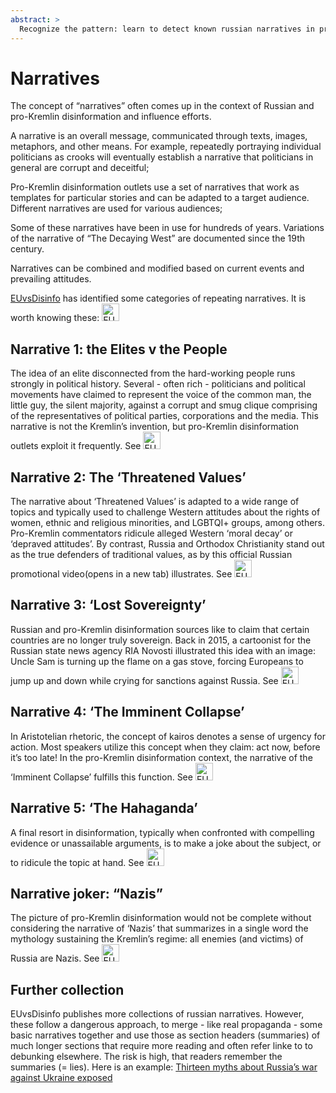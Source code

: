 ```yaml
---
abstract: > 
  Recognize the pattern: learn to detect known russian narratives in propaganda texts that look harmless
---
```


# Narratives {.unnumbered #sec-intro-narratives}

The concept of “narratives” often comes up in the context of Russian and pro-Kremlin disinformation and influence efforts.

A narrative is an overall message, communicated through texts, images, metaphors, and other means. For example, repeatedly portraying individual politicians as crooks will eventually establish a narrative that politicians in general are corrupt and deceitful;

Pro-Kremlin disinformation outlets use a set of narratives that work as templates for particular stories and can be adapted to a target audience. Different narratives are used for various audiences;

Some of these narratives have been in use for hundreds of years. Variations of the narrative of “The Decaying West” are documented since the 19th century.

Narratives can be combined and modified based on current events and prevailing attitudes.

[EUvsDisinfo](https://euvsdisinfo.eu) has identified some categories of repeating narratives. It is worth knowing these: [![EUvsDisinfo: 5 Common Pro-Kremlin Disinformation Narratives](../all_common_img/EUvsDisinfo_400x240.jpg){height=2em}](https://euvsdisinfo.eu/5-common-pro-kremlin-disinformation-narratives/) 


## Narrative 1: the Elites v the People

The idea of an elite disconnected from the hard-working people runs strongly in political history. Several - often rich - politicians and political movements have claimed to represent the voice of the common man, the little guy, the silent majority, against a corrupt and smug clique comprising of the representatives of political parties, corporations and the media. This narrative is not the Kremlin’s invention, but pro-Kremlin disinformation outlets exploit it frequently. See [![EUvsDisinfo: Part 1: the Elites v the People](../all_common_img/EUvsDisinfo_400x240.jpg){height=2em}](https://euvsdisinfo.eu/key-narratives-in-pro-kremlin-disinformation-part-1-the-elites-v-the-people/)

## Narrative 2: The ‘Threatened Values’

The narrative about ‘Threatened Values’ is adapted to a wide range of topics and typically used to challenge Western attitudes about the rights of women, ethnic and religious minorities, and LGBTQI+ groups, among others. Pro-Kremlin commentators ridicule alleged Western ‘moral decay’ or ‘depraved attitudes’. By contrast, Russia and Orthodox Christianity stand out as the true defenders of traditional values, as by this official Russian promotional video(opens in a new tab) illustrates. See [![EUvsDisinfo: Part 2: The ‘Threatened Values’](../all_common_img/EUvsDisinfo_400x240.jpg){height=2em}](https://euvsdisinfo.eu/key-narratives-in-pro-kremlin-disinformation-part-2-the-threatened-values/)

## Narrative 3: ‘Lost Sovereignty’

Russian and pro-Kremlin disinformation sources like to claim that certain countries are no longer truly sovereign. Back in 2015, a cartoonist for the Russian state news agency RIA Novosti illustrated this idea with an image: Uncle Sam is turning up the flame on a gas stove, forcing Europeans to jump up and down while crying for sanctions against Russia. See [![EUvsDisinfo: Part 3: ‘Lost Sovereignty’](../all_common_img/EUvsDisinfo_400x240.jpg){height=2em}](https://euvsdisinfo.eu/key-narratives-in-pro-kremlin-disinformation-part-3-lost-sovereignty/)


## Narrative 4: ‘The Imminent Collapse’

In Aristotelian rhetoric, the concept of kairos denotes a sense of urgency for action. Most speakers utilize this concept when they claim: act now, before it’s too late! In the pro-Kremlin disinformation context, the narrative of the ‘Imminent Collapse’ fulfills this function. See [![EUvsDisinfo: Part 4: ‘The Imminent Collapse’](../all_common_img/EUvsDisinfo_400x240.jpg){height=2em}](https://euvsdisinfo.eu/key-narratives-in-pro-kremlin-disinformation-part-4-the-imminent-collapse/)


## Narrative 5: ‘The Hahaganda’

A final resort in disinformation, typically when confronted with compelling evidence or unassailable arguments, is to make a joke about the subject, or to ridicule the topic at hand. See [![EUvsDisinfo: Part 5: ‘The Hahaganda’](../all_common_img/EUvsDisinfo_400x240.jpg){height=2em}](https://euvsdisinfo.eu/key-narratives-in-pro-kremlin-disinformation-part-5-the-hahaganda/)


## Narrative joker: “Nazis”

The picture of pro-Kremlin disinformation would not be complete without considering the narrative of ‘Nazis’ that summarizes in a single word the mythology sustaining the Kremlin’s regime: all enemies (and victims) of Russia are Nazis. See [![EUvsDisinfo: Key Narratives in pro-Kremlin Disinformation: “Nazis”](../all_common_img/EUvsDisinfo_400x240.jpg){height=2em}](https://euvsdisinfo.eu/key-narratives-in-pro-kremlin-disinformation-nazis/)


## Further collection

EUvsDisinfo publishes more collections of russian narratives. However, these follow a dangerous approach, to merge - like real propaganda - some basic narratives together and use those as section headers (summaries) of much longer sections that require more reading and often refer linke to to debunking elsewhere. The risk is high, that readers remember the summaries (= lies). Here is an example: [Thirteen myths about Russia’s war against Ukraine exposed](https://euvsdisinfo.eu/thirteen-myths-about-russias-war-against-ukraine-exposed/)
